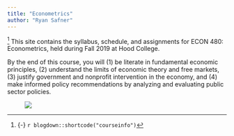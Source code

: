 ```yaml
---
title: "Econometrics"
author: "Ryan Safner"
---
```


^[{-} `r blogdown::shortcode("courseinfo")`] <span class="newthought">This site contains</span> the syllabus, schedule, and assignments for ECON 480: Econometrics, held during Fall 2019 at Hood College.

By the end of this course, you will (1) be literate in fundamental economic principles, (2) understand the limits of economic theory and free markets, (3) justify government and nonprofit intervention in the economy, and (4) make informed policy recommendations by analyzing and evaluating public sector policies.

<figure>
[![](/images/espp-flowchart.png)](/images/espp-flowchart.png)
</figure>

